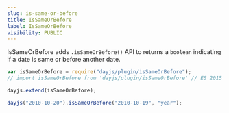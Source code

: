 ```yaml
---
slug: is-same-or-before
title: IsSameOrBefore
label: IsSameOrBefore
visibility: PUBLIC
---
```


IsSameOrBefore adds `.isSameOrBefore()` API to returns a `boolean` indicating if a date is same or before another date.

```javascript
var isSameOrBefore = require("dayjs/plugin/isSameOrBefore");
// import isSameOrBefore from 'dayjs/plugin/isSameOrBefore' // ES 2015

dayjs.extend(isSameOrBefore);

dayjs("2010-10-20").isSameOrBefore("2010-10-19", "year");
```